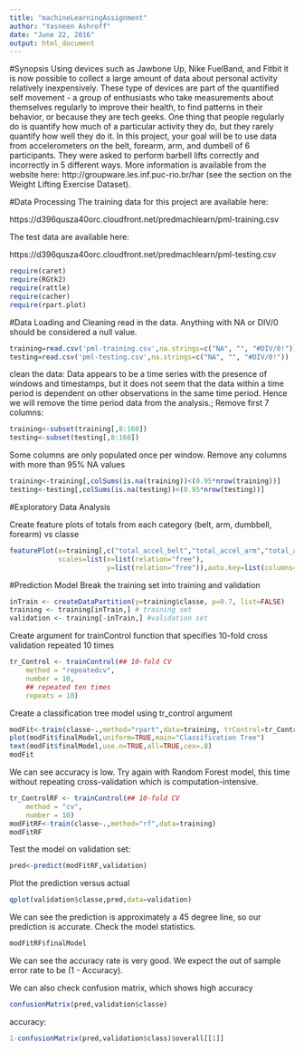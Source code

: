 ---
title: "machineLearningAssignment"
author: "Yasneen Ashroff"
date: "June 22, 2016"
output: html_document
---
#Synopsis
Using devices such as Jawbone Up, Nike FuelBand, and Fitbit it is now possible to collect a large amount of data about personal activity relatively inexpensively. These type of devices are part of the quantified self movement - a group of enthusiasts who take measurements about themselves regularly to improve their health, to find patterns in their behavior, or because they are tech geeks. One thing that people regularly do is quantify how much of a particular activity they do, but they rarely quantify how well they do it. In this project, your goal will be to use data from accelerometers on the belt, forearm, arm, and dumbell of 6 participants. They were asked to perform barbell lifts correctly and incorrectly in 5 different ways. More information is available from the website here: http://groupware.les.inf.puc-rio.br/har (see the section on the Weight Lifting Exercise Dataset).

#Data Processing
The training data for this project are available here:

https://d396qusza40orc.cloudfront.net/predmachlearn/pml-training.csv

The test data are available here:

https://d396qusza40orc.cloudfront.net/predmachlearn/pml-testing.csv

```{r}
require(caret)
require(RGtk2)
require(rattle)
require(cacher)
require(rpart.plot)
```
#Data Loading and Cleaning
read in the data. Anything with NA or DIV/0 should be considered a null value.
```{r}
training=read.csv('pml-training.csv',na.strings=c("NA", "", "#DIV/0!"))
testing=read.csv('pml-testing.csv',na.strings=c("NA", "", "#DIV/0!"))
```

clean the data: Data appears to be a time series with the presence of windows and timestamps, but it does not seem that the data within a time period is dependent on other observations in the same time period. Hence we will remove the time period data from the analysis.; Remove first 7 columns: 
```{r}
training<-subset(training[,8:160])
testing<-subset(testing[,8:160])
```
Some columns are only populated once per window. Remove any columns with more than 95% NA values
```{r}
training<-training[,colSums(is.na(training))<(0.95*nrow(training))]
testing<-testing[,colSums(is.na(testing))<(0.95*nrow(testing))]
```
#Exploratory Data Analysis

Create feature plots of totals from each category (belt, arm, dumbbell, forearm) vs classe
```{r}
featurePlot(x=training[,c("total_accel_belt","total_accel_arm","total_accel_dumbbell","total_accel_forearm")],y=training$classe,plot="density",
            scales=list(x=list(relation="free"),
                        y=list(relation="free")),auto.key=list(columns=5))
```
#Prediction Model
Break the training set into training and validation
```{r}
inTrain <- createDataPartition(y=training$classe, p=0.7, list=FALSE)
training <- training[inTrain,] # training set
validation <- training[-inTrain,] #validation set
```

Create argument for trainControl function that specifies 10-fold cross validation repeated 10 times

```{r}
tr_Control <- trainControl(## 10-fold CV
    method = "repeatedcv",
    number = 10,
    ## repeated ten times
    repeats = 10)
```

Create a classification tree model using tr_control argument
```{r}
modFit<-train(classe~.,method="rpart",data=training, trControl=tr_Control)
plot(modFit$finalModel,uniform=TRUE,main="Classification Tree")
text(modFit$finalModel,use.n=TRUE,all=TRUE,cex=.8)
modFit
```

We can see accuracy is low. Try again with Random Forest model, this time without repeating cross-validation which is computation-intensive.
```{r cache=TRUE}
tr_ControlRF <- trainControl(## 10-fold CV
    method = "cv",
    number = 10)
modFitRF<-train(classe~.,method="rf",data=training)
modFitRF
```

Test the model on validation set:
```{r}
pred<-predict(modFitRF,validation)
```
Plot the prediction versus actual
```{r}
qplot(validation$classe,pred,data=validation)
```
We can see the prediction is approximately a 45 degree line, so our prediction is accurate. Check the model statistics.
```{r}
modFitRF$finalModel
```
We can see the accuracy rate is very good. We expect the out of sample error rate to be (1 - Accuracy).

We can also check confusion matrix, which shows high accuracy
```{r}
confusionMatrix(pred,validation$classe)
```
accuracy:
```{r}
1-confusionMatrix(pred,validation$class)$overall[[1]]
```

